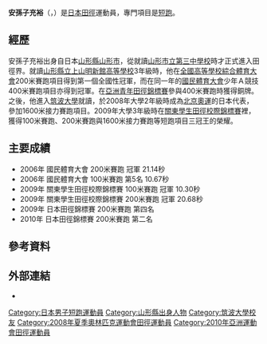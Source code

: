 {{blpunsourced|time=2019-01-15T06:33:21+00:00}}
{{Infobox sportsperson
| name                      = 安孫子充裕
| image                     = 
| image_size                = 
| alt                       = 
| caption                   = 
| real_name                 = 
| native_name               = 安孫子 充裕
| native_name_lang          = ja
| romanizedname             = 
| english_name              = 
| birth_name                = 
| nationality               = {{JPN}}
| national_team             = {{JPN}}
| ethnicity                 = 
| hometown                  = 
| citizenship               = 
| birth_date                = {{Birth date and age|year=1988|month=10|day=25}}
| birth_place               = {{JPN}}山形縣
| death_date                = 
| death_place               = 
| resting_place             = 
| resting_place_coordinates = 
| monuments                 = 
| residence                 = 
| education                 = [[筑波大學|筑波大學]]
| alma_mater                = 山形縣立上山明新館高等學校<br />筑波大學
| occupation                = 
| years_active              = 2003 -
| agent                     = 
| height                    = {{height|m=1.69}}
| weight                    = {{weight|kg=62}}
| spouse                    = 
| country                   = {{JPN}}
| sport                     = 田徑
| position                  = 
| shoots                    = 
| catches                   = 
| disability                = 
| disability_class          = 
| weight_class              = 
| weight_class_type         = 
| rank                      = 
| event                     = 短跑
| collegeteam               = 筑波大學陸上競技部
| league                    = 
| league_type               = 
| club                      = 
| team                      = 
| turnedpro                 = 
| former_partner            = 
| coach                     = 
| retired                   = 
| coaching                  = 
| worlds                    = 
{{ubl
|'''2006年世界青年田徑錦標賽'''：4×400公尺接力第八名
|'''2011年IAAF世界挑戰賽川崎站'''：200公尺第五名
}}
| regionals                 = 
{{ubl
|'''2006年亞洲青年田徑錦標賽'''：400公尺第三名
|'''2006年亞洲青年田徑錦標賽'''：4×400公尺接力第一名
}}
| nationals                 = 
{{ubl
|'''2007年大阪大獎賽'''：4×100公尺接力第六名
|'''2007年日本陸上競技選手權大會男子組'''：400公尺第六名
|'''2007年日本學生陸上競技對校選手權大會男子組'''：400公尺第五名
|'''2007年日本學生陸上競技對校選手權大會男子組'''：4×100公尺接力第一名
|'''2007年日本學生陸上競技對校選手權大會男子組'''：4×400公尺接力第五名
|'''2007年日本陸上競技選手權大會男子組'''：4×100公尺接力第一名
|'''2008年大阪大獎賽'''：400公尺第七名
|'''2008年日本陸上競技選手權大會男子組'''：400公尺第二名
|'''2008年日本學生陸上競技對校選手權大會男子組'''：400公尺第二名
|'''2008年日本學生陸上競技對校選手權大會男子組'''：4×100公尺接力第二名
|'''2008年日本學生陸上競技對校選手權大會男子組'''：200公尺第二名
|'''2008年日本學生陸上競技對校選手權大會男子組'''：4×400公尺接力第二名
|'''2009年大阪大獎賽'''：200公尺第六名
|'''2009年大阪大獎賽'''：4×100公尺接力第一名
|'''2009年日本陸上競技選手權大會男子組'''：200公尺第四名
|'''2009年日本學生陸上競技對校選手權大會男子組'''：100公尺第五名
|'''2009年日本學生陸上競技對校選手權大會男子組'''：4×100公尺接力第二名
|'''2010年大阪大獎賽'''：200公尺第五名
|'''2010年日本陸上競技選手權大會男子組'''：200公尺第二名
|'''2012年織田幹雄紀念國際陸上競技大會男子B組'''：100公尺第四名
|'''2012年日本陸上競技選手權大會男子組'''：200公尺第七名
|'''2013年全日本實業團對抗陸上競技選手權大會男子組'''：200公尺第五名
|'''2013年全日本實業團對抗陸上競技選手權大會男子組'''：4×100公尺接力第三名
|'''2013年全日本實業團對抗陸上競技選手權大會男子組'''：4×400公尺接力第三名
|'''2014年全日本實業團對抗陸上競技選手權大會男子組'''：200公尺第八名
|'''2014年全日本實業團對抗陸上競技選手權大會男子組'''：4×100公尺接力第二名
|'''2014年全日本實業團對抗陸上競技選手權大會男子組'''：4×400公尺接力第一名
|'''2016年全日本實業團對抗陸上競技選手權大會男子組'''：200公尺第八名
|'''2016年全日本實業團對抗陸上競技選手權大會男子組'''：100公尺第七名
|'''2017年實業團學生對抗陸上競技大會男子組'''：100公尺第六名
}}
| olympics                  = 
| paralympics               = 
| commonwealth              = 
| highestranking            = 
| pb                        = 
{{ubl
|'''30公尺'''：4.07秒 （2014年）
|'''40公尺'''：5.03秒 （2014年）
|'''50公尺'''：5.98秒（W：+1.3） （2014年）
|'''60公尺'''：6.91秒（W：+1.3） （2014年）
|'''70公尺'''：7.86秒（W：+1.3） （2014年）
|'''80公尺'''：8.82秒（W：+1.3） （2014年）
|'''90公尺'''：9.80秒（W：+1.3） （2014年）
|'''100公尺'''：10.30秒（W：+0.4） （2009年）
|'''200公尺'''：20.48秒（W：-0.4） （2009年）
|'''300公尺'''：32.63秒 （2009年）
|'''400公尺'''：46.23秒 （2008年）
}}
| medaltemplates            = 
{{MedalCountry|{{JPN}}}}
{{MedalSport|男子田徑}}
{{MedalCompetition|亞洲青年田徑錦標賽}}
{{MedalBronze|2006年中國澳門特別行政區|400公尺}}
{{MedalGold|2006年中國澳門特別行政區|4×400公尺接力}}
{{MedalCompetition|大阪大獎賽}}
{{MedalGold|2009年日本大阪府|4×100公尺接力}}
| show-medals               = 
| updated                   = 2017年5月10日
}}

'''安孫子充裕 '''（{{jpn|j=安孫子 充裕|kn=あびこ みつひろ|rm=Abiko Mitsuhiro}}，{{bd|1988年|10月25日||}}）是[[日本|日本]][[田徑|田徑]]運動員，專門項目是[[短跑|短跑]]。

== 經歷 ==
安孫子充裕出身自日本[[山形縣|山形縣]][[山形市|山形市]]，從就讀[[山形市立第三中學校|山形市立第三中學校]]時才正式進入田徑界。就讀[[山形縣立上山明新館高等學校|山形縣立上山明新館高等學校]]3年級時，他在[[全國高等學校綜合體育大會|全國高等學校綜合體育大會]]200米賽跑項目得到第一個全國性冠軍，而在同一年的[[國民體育大會|國民體育大會]]少年Ａ競技400米賽跑項目亦得到冠軍。在[[亞洲青年田徑錦標賽|亞洲青年田徑錦標賽]]參與400米賽跑時獲得銅牌。之後，他進入[[筑波大學|筑波大學]]就讀，於2008年大學2年級時成為[[2008年夏季奧林匹克運動會|北京奧運]]的日本代表，參加1600米接力賽跑項目。2009年大學3年級時在[[關東學生田徑校際錦標賽|關東學生田徑校際錦標賽]]裡，獲得100米賽跑、200米賽跑與1600米接力賽跑等短跑項目三冠王的榮耀。

== 主要成績 ==
*2006年 國民體育大會 200米賽跑 冠軍  21.14秒
*2006年 國民體育大會 100米賽跑 第5名 10.67秒
*2009年 關東學生田徑校際錦標賽 100米賽跑 冠軍 10.30秒
*2009年 關東學生田徑校際錦標賽 200米賽跑 冠軍 20.68秒
*2009年 日本田徑錦標賽 200米賽跑 第四名
*2010年 日本田徑錦標賽 200米賽跑 第二名

== 參考資料 ==
{{Reflist}}

== 外部連結 ==
*{{IAAF name|226890}}

{{DEFAULTSORT:Abiko Mitsuhiro}}
[[Category:日本男子短跑運動員|Category:日本男子短跑運動員]]
[[Category:山形縣出身人物|Category:山形縣出身人物]]
[[Category:筑波大學校友|Category:筑波大學校友]]
[[Category:2008年夏季奧林匹克運動會田徑運動員|Category:2008年夏季奧林匹克運動會田徑運動員]]
[[Category:2010年亞洲運動會田徑運動員|Category:2010年亞洲運動會田徑運動員]]